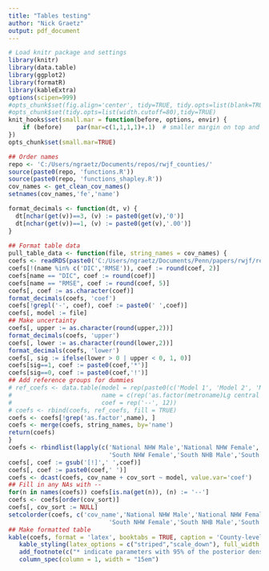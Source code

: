 ```yaml
---
title: "Tables testing"
author: "Nick Graetz"
output: pdf_document
---
```

  
```r
# Load knitr package and settings
library(knitr)
library(data.table)
library(ggplot2)
library(formatR)
library(kableExtra)
options(scipen=999)
#opts_chunk$set(fig.align='center', tidy=TRUE, tidy.opts=list(blank=TRUE, width.cutoff=40), warning=FALSE,message=FALSE)
#opts_chunk$set(tidy.opts=list(width.cutoff=80),tidy=TRUE)
knit_hooks$set(small.mar = function(before, options, envir) {
    if (before)    par(mar=c(1,1,1,1)+.1)  # smaller margin on top and right
})
opts_chunk$set(small.mar=TRUE)
```

```r
## Order names
repo <- 'C:/Users/ngraetz/Documents/repos/rwjf_counties/'
source(paste0(repo, 'functions.R'))
source(paste0(repo, 'functions_shapley.R'))
cov_names <- get_clean_cov_names()
setnames(cov_names,'fe','name')

format_decimals <- function(dt, v) {
  dt[nchar(get(v))==3, (v) := paste0(get(v),'0')]
  dt[nchar(get(v))==1, (v) := paste0(get(v),'.00')]
}
  
## Format table data
pull_table_data <- function(file, string_names = cov_names) {
coefs <- readRDS(paste0('C:/Users/ngraetz/Documents/Penn/papers/rwjf/results/coefs/coefs_', file, '.RDS'))
coefs[!(name %in% c('DIC','RMSE')), coef := round(coef, 2)]
coefs[name == "DIC", coef := round(coef)]
coefs[name == "RMSE", coef := round(coef, 5)]
coefs[, coef := as.character(coef)]
format_decimals(coefs, 'coef')
coefs[!grepl('-', coef), coef := paste0(' ',coef)]
coefs[, model := file]
## Make uncertainty
coefs[, upper := as.character(round(upper,2))]
format_decimals(coefs, 'upper')
coefs[, lower := as.character(round(lower,2))]
format_decimals(coefs, 'lower')
coefs[, sig := ifelse(lower > 0 | upper < 0, 1, 0)]
coefs[sig==1, coef := paste0(coef,'*')]
coefs[sig==0, coef := paste0(coef,'!')]
## Add reference groups for dummies
# ref_coefs <- data.table(model = rep(paste0(c('Model 1', 'Model 2', 'Model 3','Model 4'), group), 3),
#                         name = c(rep('as.factor(metroname)Lg central metro', 4), rep('as.factor(regionname)Pacific', 4), rep('as.factor(year)1990', 4)),
#                         coef = rep('--', 12))
# coefs <- rbind(coefs, ref_coefs, fill = TRUE)
coefs <- coefs[!grep('as.factor',name), ]
coefs <- merge(coefs, string_names, by='name')
return(coefs)
}
coefs <- rbindlist(lapply(c('National NHW Male','National NHW Female','South NHW Male',
                            'South NHW Female','South NHB Male','South NHB Female'), pull_table_data))
coefs[, coef := gsub('[!]',' ',coef)]
coefs[, coef := paste0(coef,' ')]
coefs <- dcast(coefs, cov_name + cov_sort ~ model, value.var='coef')
## Fill in any NAs with --
for(n in names(coefs)) coefs[is.na(get(n)), (n) := '--']
coefs <- coefs[order(cov_sort)]
coefs[, cov_sort := NULL]
setcolorder(coefs, c('cov_name','National NHW Male','National NHW Female','South NHW Male',
                            'South NHW Female','South NHB Male','South NHB Female'))
## Make formatted table
kable(coefs, format = 'latex', booktabs = TRUE, caption = 'County-level ASDR, 2000-2015', col.names = c('',names(coefs)[names(coefs)!='cov_name']), digits = 2, escape = FALSE) %>%
   kable_styling(latex_options = c("striped","scale_down"), full_width = T, position = "center", font_size = 8) %>%
   add_footnote(c("* indicate parameters with 95% of the posterior density above or below 0."), notation='alphabet') %>%
   column_spec(column = 1, width = "15em")
```

